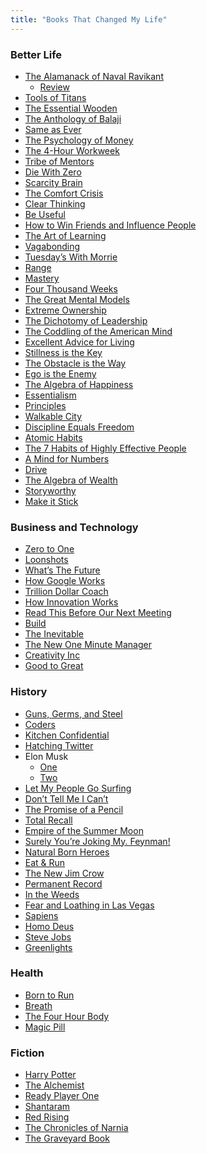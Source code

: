```yaml
---
title: "Books That Changed My Life"
---
```


### Better Life 

- [The Alamanack of Naval Ravikant](https://a.co/d/crZWpii)
    - [Review](https://mftokic.github.io/posts/2023-12-30-naval-book/)
- [Tools of Titans](https://a.co/d/dQsTYXz)
- [The Essential Wooden](https://a.co/d/4Xk3z9z) 
- [The Anthology of Balaji](https://a.co/d/7QqpPoP) 
- [Same as Ever](https://a.co/d/h4Gnzkh) 
- [The Psychology of Money](https://a.co/d/a0wS9q3) 
- [The 4-Hour Workweek](https://a.co/d/807kjQ6) 
- [Tribe of Mentors](https://a.co/d/17BeUMU) 
- [Die With Zero](https://a.co/d/6rp1z1f)
- [Scarcity Brain](https://a.co/d/3Zvtq0v) 
- [The Comfort Crisis](https://a.co/d/0DWDHof) 
- [Clear Thinking](https://a.co/d/iskLDlo) 
- [Be Useful](https://a.co/d/fGAAVFD) 
- [How to Win Friends and Influence People](https://a.co/d/0BuoA8j) 
- [The Art of Learning](https://a.co/d/0sTDPsQ) 
- [Vagabonding](https://a.co/d/9fidOhp) 
- [Tuesday's With Morrie](https://a.co/d/fW1iUit)
- [Range](https://a.co/d/2K1TX8Q) 
- [Mastery](https://a.co/d/73jYaat) 
- [Four Thousand Weeks](https://a.co/d/9mAQGmd) 
- [The Great Mental Models](https://a.co/d/feiSnef) 
- [Extreme Ownership](https://a.co/d/hJCx3ez) 
- [The Dichotomy of Leadership](https://a.co/d/imGJCcX) 
- [The Coddling of the American Mind](https://a.co/d/fIAYoBg) 
- [Excellent Advice for Living](https://a.co/d/2d7dRml) 
- [Stillness is the Key](https://a.co/d/gHVYK68) 
- [The Obstacle is the Way](https://a.co/d/ftiqhOR) 
- [Ego is the Enemy](https://a.co/d/6WGZdCX) 
- [The Algebra of Happiness](https://a.co/d/ePmlrWu)
- [Essentialism](https://a.co/d/9eFwdlI) 
- [Principles](https://a.co/d/0PWw75o)
- [Walkable City](https://a.co/d/5Ry8Tex)
- [Discipline Equals Freedom](https://a.co/d/86hV0AC)
- [Atomic Habits](https://a.co/d/8g41hIh)
- [The 7 Habits of Highly Effective People](https://a.co/d/7hW4cRC) 
- [A Mind for Numbers](https://a.co/d/981NWqD) 
- [Drive](https://a.co/d/4MRjLVG) 
- [The Algebra of Wealth](https://a.co/d/7eMvnCu) 
- [Storyworthy](https://a.co/d/4AP0Ba2)
- [Make it Stick](https://a.co/d/8Yl8arM)

### Business and Technology

- [Zero to One](https://a.co/d/cHMChgC) 
- [Loonshots](https://a.co/d/8okiYup)
- [What's The Future](https://a.co/d/2xPzmz8) 
- [How Google Works](https://a.co/d/i7DP37D) 
- [Trillion Dollar Coach](https://a.co/d/3PLoJzi) 
- [How Innovation Works](https://a.co/d/bpiMlYT)  
- [Read This Before Our Next Meeting](https://a.co/d/f1GQXHz) 
- [Build](https://a.co/d/3qN8L24) 
- [The Inevitable](https://a.co/d/d33xeb6)
- [The New One Minute Manager](https://a.co/d/dEP66vU)
- [Creativity Inc](https://a.co/d/eaFWuT6) 
- [Good to Great](https://a.co/d/9zpUo66) 

### History 

- [Guns, Germs, and Steel](https://a.co/d/eOV6YM1) 
- [Coders](https://a.co/d/i3uABiu) 
- [Kitchen Confidential](https://a.co/d/8rUGuU1) 
- [Hatching Twitter](https://a.co/d/20Q13XU)
- Elon Musk
    - [One](https://a.co/d/a9N0gxu) 
    - [Two](https://a.co/d/gvbNQk1)
- [Let My People Go Surfing](https://a.co/d/evhnRz7)
- [Don't Tell Me I Can't](https://a.co/d/17qTrlm) 
- [The Promise of a Pencil](https://a.co/d/3HqpMHL) 
- [Total Recall](https://a.co/d/epggQYS) 
- [Empire of the Summer Moon](https://a.co/d/dOqs32n) 
- [Surely You're Joking My. Feynman!](https://a.co/d/5AwoesS)
- [Natural Born Heroes](https://a.co/d/f0RUD2q) 
- [Eat & Run](https://a.co/d/6J7b8Zd)
- [The New Jim Crow](https://a.co/d/8EutVs7)
- [Permanent Record](https://a.co/d/ejfvN1H)
- [In the Weeds](https://a.co/d/aarVD7p)
- [Fear and Loathing in Las Vegas](https://a.co/d/2cHi515) 
- [Sapiens](https://a.co/d/2mOShOL) 
- [Homo Deus](https://a.co/d/1YayXCD) 
- [Steve Jobs](https://a.co/d/cnQ1WZU)
- [Greenlights](https://a.co/d/h8jSR59) 

### Health

- [Born to Run](https://a.co/d/c6dUa5P) 
- [Breath](https://a.co/d/aLiLd4n) 
- [The Four Hour Body](https://a.co/d/7ixne61)
- [Magic Pill](https://a.co/d/9kWYp66)

### Fiction 

- [Harry Potter](https://a.co/d/dp99O8G)
- [The Alchemist](https://a.co/d/iM0QEZm)
- [Ready Player One](https://a.co/d/iliEDCu)  
- [Shantaram](https://a.co/d/h4XGW1K) 
- [Red Rising](https://a.co/d/dpoc8nn)
- [The Chronicles of Narnia](https://a.co/d/6gQl8do)
- [The Graveyard Book](https://a.co/d/3RzYHIR) 